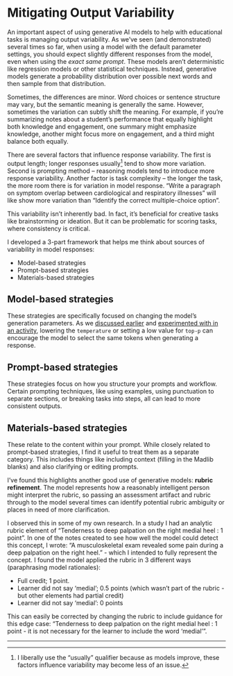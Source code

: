 # Mitigating Output Variability

An important aspect of using generative AI models to help with educational tasks is managing output variability.
As we've seen (and demonstrated) several times so far, when using a model with the default parameter settings, you should expect slightly different responses from the model, even when using the _exact same prompt_.
These models aren’t deterministic like regression models or other statistical techniques. 
Instead, generative models generate a probability distribution over possible next words and then sample from that distribution.

Sometimes, the differences are minor. 
Word choices or sentence structure may vary, but the semantic meaning is generally the same. 
However, sometimes the variation can subtly shift the meaning. 
For example, if you're summarizing notes about a student’s performance that equally highlight both knowledge and engagement, one summary might emphasize knowledge, another might focus more on engagement, and a third might balance both equally.

There are several factors that influence response variability. 
The first is output length; longer responses usually[^1] tend to show more variation.
Second is prompting method – reasoning models tend to introduce more response variability. 
Another factor is task complexity – the longer the task, the more room there is for variation in model response. 
“Write a paragraph on symptom overlap between cardiological and respiratory illnesses” will like show more variation than “Identify the correct multiple-choice option”.

This variability isn’t inherently bad. 
In fact, it’s beneficial for creative tasks like brainstorming or ideation. 
But it can be problematic for scoring tasks, where consistency is critical.

I developed a 3-part framework that helps me think about sources of variability in model responses:

- Model-based strategies
- Prompt-based strategies
- Materials-based strategies

## Model-based strategies

These strategies are specifically focused on changing the model's generation parameters. 
As we [discussed earlier](@sec-gen-params) and [experimented with in an activity](@sec-act-parameter), lowering the `temperature` or setting a low value for `top-p` can encourage the model to select the same tokens when generating a response.

## Prompt-based strategies

These strategies focus on how you structure your prompts and workflow. 
Certain prompting techniques, like using examples, using punctuation to separate sections, or breaking tasks into steps, all can lead to more consistent outputs.

## Materials-based strategies

These relate to the content within your prompt. While closely related to prompt-based strategies, I find it useful to treat them as a separate category. This includes things like including context (filling in the Madlib blanks) and also clarifying or editing prompts.

I've found this highlights another good use of generative models: **rubric refinement**.
The model represents how a reasonably intelligent person might interpret the rubric, so passing an assessment artifact and rubric through to the model several times can identify potential rubric ambiguity or places in need of more clarification.

I observed this in some of my own research.
In a study I had an analytic rubric element of "Tenderness to deep palpation on the right medial heel : 1 point".
In one of the notes created to see how well the model could detect this concept, I wrote: "A musculoskeletal exam revealed some pain during a deep palpation on the right heel." - which I intended to fully represent the concept.
I found the model applied the rubric in 3 different ways (paraphrasing model rationales):

- Full credit; 1 point.
- Learner did not say 'medial'; 0.5 points (which wasn't part of the rubric - but other elements had partial credit)
- Learner did not say 'medial': 0 points

This can easily be corrected by changing the rubric to include guidance for this edge case: "Tenderness to deep palpation on the right medial heel : 1 point - it is not necessary for the learner to include the word 'medial'".

***

[^1]: I liberally use the "usually" qualifier because as models improve, these factors influence variability may become less of an issue.